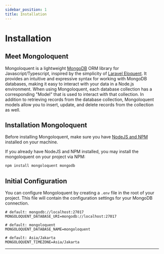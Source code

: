 ```yaml
---
sidebar_position: 1
title: Installation
---
```



# Installation

## Meet Mongoloquent

Mongoloquent is a lightweight [MongoDB](https://www.mongodb.com) ORM library for Javascript/Typescript, inspired by the simplicity of [Laravel Eloquent](https://laravel.com). It provides an intuitive and expressive syntax for working with MongoDB databases, making it easy to interact with your data in a Node.js environment. When using Mongoloquent, each database collection has a corresponding "Model" that is used to interact with that collection. In addition to retrieving records from the database collection, Mongoloquent models allow you to insert, update, and delete records from the collection as well.

## Installation Mongoloquent

Before installing Mongoloquent, make sure you have [NodeJS and NPM](https://nodejs.org/en/download/) installed on your machine.

If you already have NodeJS and NPM installed, you may install the mongoloquent on your project via NPM:

```bash
npm install mongoloquent mongodb
```

## Initial Configuration

You can configure Mongoloquent by creating a `.env` file in the root of your project. This file will contain the configuration settings for your MongoDB connection.

```env
# default: mongodb://localhost:27017
MONGOLOQUENT_DATABASE_URI=mongodb://localhost:27017

# default: mongoloquent
MONGOLOQUENT_DATABASE_NAME=mongoloquent

# default: Asia/Jakarta
MONGOLOQUENT_TIMEZONE=Asia/Jakarta
```

---

<Sponsor />
